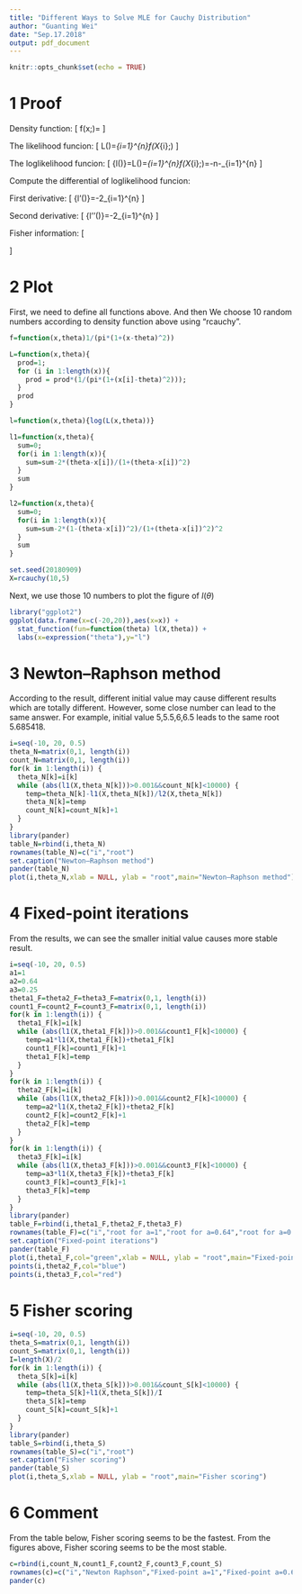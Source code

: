 ```yaml
---
title: "Different Ways to Solve MLE for Cauchy Distribution"
author: "Guanting Wei"
date: "Sep.17.2018"
output: pdf_document
---
```


```r
knitr::opts_chunk$set(echo = TRUE)
```
# 1 Proof
Density function:
\[
f(x;\theta)=\frac{1}{\pi[1 + (x - \theta)^2]}\notag
\eqno{(1.1)}
\]

The likelihood funcion:
\[
L(\theta)=\prod_{i=1}^{n}f(X_{i};\theta)
\eqno{(1.2)}
\]

The loglikelihood funcion:
\[
{l(\theta)}=\ln L(\theta)=\sum_{i=1}^{n}\ln f(X_{i};\theta)=-n\ln\pi-\sum_{i=1}^{n}\ln[1+(\theta-X_{i})^{2}]
\eqno{(1.3)}
\]

Compute the differential of loglikelihood funcion:

First derivative:
\[
{l'(\theta)}=-2\sum_{i=1}^{n}\frac{\theta-X_{i}}{1+(\theta-X_{i})^{2}}
\eqno{(1.4)}
\]

Second derivative:
\[
{l''(\theta)}=-2\sum_{i=1}^{n}\frac{1-(\theta-X_{i})^{2}}{[1+(\theta-X_{i})^{2}]^{2}}
\eqno{(1.5)}
\]

Fisher information:
\[
\begin{aligned}
I_{n}(\theta)&=-E[(l''(\theta)]\\&=2E\left\{\sum_{i=1}^{n}\frac{1-(\theta-X_{i})^{2}}{[1+(\theta-X_{i})^{2}]^{2}}\right\}\\&=2nE\left\{\frac{1-(\theta-X)^{2}}{[1+(\theta-X)^2]^2}\right\}\\&=2n\int_{-\infty}^{\infty}\frac{1-(\theta-x)^2}{[1+(\theta-x)^2]^2}\frac{1}{\pi[1+(x-\theta)^2]}{\mathrm{d}x}\\&=\frac{2n}{\pi}\int_{-\infty}^{\infty}\frac{1-(\theta-x)^2}{[1+(\theta-x)^2]^2}\frac{1}{1+(x-\theta)^2}{\mathrm{d}x}\\\\&=\frac{2n}{\pi}\int_{-\infty}^{\infty}\frac{1-x^2}{(1+x^2)^2}\frac{1}{1+x^2}{\mathrm{d}x}\\&=\frac{2n}{\pi}\int_{-\infty}^{\infty}(\frac{x}{1+x^2})'\frac{1}{1+x^2}\mathrm{d}x\\&=\frac{2n}{\pi}\int_{-\infty}^{\infty}\frac{1}{1+x^2}\mathrm{d}(\frac{x}{1+x^2})\\&=\frac{2n}{\pi}\frac{x}{1+x^2}\frac{1}{1+x^2}\bigg|_{-\infty}^{\infty}-\frac{2n}{\pi}\int_{-\infty}^{\infty}\frac{x}{1+x^2}\mathrm{d}(\frac{1}{1+x^2})\\&=\frac{4n}{\pi}\int_{-\infty}^{\infty}\frac{x^2}{(1+x^2)^3}{\mathrm{d}x}\\&=\frac{4n}{\pi}\int_{\frac{\pi}{2}}^{\frac{\pi}{2}}\frac{(\tan t)^2}{[(1+\tan t)^2]^3}{\mathrm{d}\tan t}\\&=\frac{4n}{\pi}\int_{-\frac{\pi}{2}}^{\frac{\pi}{2}}{(\sin t)^2}{(\cos t)^2}\mathrm{d}t\\&=\frac{4n}{\pi}\int_{-\frac{\pi}{2}}^{\frac{\pi}{2}}(\frac{1}{2}\sin 2t)^2\mathrm{d}t\\&=\frac{4n}{\pi}\int_{-\frac{\pi}{2}}^{\frac{\pi}{2}}\frac{1-\cos 4t}{8}\mathrm{d}t\\&=\frac{n}{2}
\end{aligned}
\eqno{(1.6)}
\]

# 2 Plot
First, we need to define all functions above. And then We choose 10 random numbers according to density function above using "rcauchy".
```r
f=function(x,theta)1/(pi*(1+(x-theta)^2))

L=function(x,theta){
  prod=1;
  for (i in 1:length(x)){
    prod = prod*(1/(pi*(1+(x[i]-theta)^2)));
  }
  prod
}

l=function(x,theta){log(L(x,theta))}

l1=function(x,theta){
  sum=0;
  for(i in 1:length(x)){
    sum=sum-2*(theta-x[i])/(1+(theta-x[i])^2)
  }
  sum
}

l2=function(x,theta){
  sum=0;
  for(i in 1:length(x)){
    sum=sum-2*(1-(theta-x[i])^2)/(1+(theta-x[i])^2)^2
  }
  sum
}

set.seed(20180909)
X=rcauchy(10,5)
```

Next, we use those 10 numbers to plot the figure of $l(\theta)$
```r
library("ggplot2")
ggplot(data.frame(x=c(-20,20)),aes(x=x)) + 
  stat_function(fun=function(theta) l(X,theta)) + 
  labs(x=expression("theta"),y="l")
```



# 3 Newton–Raphson method
According to the result, different initial value may cause different results which are totally different. However, some close number can lead to the same answer. For example, initial value 5,5.5,6,6.5 leads to the same root 5.685418.
```r
i=seq(-10, 20, 0.5)
theta_N=matrix(0,1, length(i))
count_N=matrix(0,1, length(i))
for(k in 1:length(i)) {
  theta_N[k]=i[k]
  while (abs(l1(X,theta_N[k]))>0.001&&count_N[k]<10000) {
    temp=theta_N[k]-l1(X,theta_N[k])/l2(X,theta_N[k])
    theta_N[k]=temp
    count_N[k]=count_N[k]+1
  }
}
library(pander)
table_N=rbind(i,theta_N)
rownames(table_N)=c("i","root")
set.caption("Newton–Raphson method")
pander(table_N)
plot(i,theta_N,xlab = NULL, ylab = "root",main="Newton–Raphson method")

```


# 4 Fixed-point iterations
From the results, we can see the smaller initial value causes  more stable result.
```r
i=seq(-10, 20, 0.5)
a1=1
a2=0.64
a3=0.25
theta1_F=theta2_F=theta3_F=matrix(0,1, length(i))
count1_F=count2_F=count3_F=matrix(0,1, length(i))
for(k in 1:length(i)) {
  theta1_F[k]=i[k]
  while (abs(l1(X,theta1_F[k]))>0.001&&count1_F[k]<10000) {
    temp=a1*l1(X,theta1_F[k])+theta1_F[k]
    count1_F[k]=count1_F[k]+1
    theta1_F[k]=temp
  }
}
for(k in 1:length(i)) {
  theta2_F[k]=i[k]
  while (abs(l1(X,theta2_F[k]))>0.001&&count2_F[k]<10000) {
    temp=a2*l1(X,theta2_F[k])+theta2_F[k]
    count2_F[k]=count2_F[k]+1
    theta2_F[k]=temp
  }
}
for(k in 1:length(i)) {
  theta3_F[k]=i[k]
  while (abs(l1(X,theta3_F[k]))>0.001&&count3_F[k]<10000) {
    temp=a3*l1(X,theta3_F[k])+theta3_F[k]
    count3_F[k]=count3_F[k]+1
    theta3_F[k]=temp
  }
}
library(pander)
table_F=rbind(i,theta1_F,theta2_F,theta3_F)
rownames(table_F)=c("i","root for a=1","root for a=0.64","root for a=0.25")
set.caption("Fixed-point iterations")
pander(table_F)
plot(i,theta1_F,col="green",xlab = NULL, ylab = "root",main="Fixed-point iterations for alpha=1:green,alpha=0.64:blue,alpha=0.25:red")
points(i,theta2_F,col="blue")
points(i,theta3_F,col="red")
```

# 5 Fisher scoring

```r
i=seq(-10, 20, 0.5)
theta_S=matrix(0,1, length(i))
count_S=matrix(0,1, length(i))
I=length(X)/2
for(k in 1:length(i)) {
  theta_S[k]=i[k]
  while (abs(l1(X,theta_S[k]))>0.001&&count_S[k]<10000) {
    temp=theta_S[k]+l1(X,theta_S[k])/I
    theta_S[k]=temp
    count_S[k]=count_S[k]+1
  }
}
library(pander)
table_S=rbind(i,theta_S)
rownames(table_S)=c("i","root")
set.caption("Fisher scoring")
pander(table_S)
plot(i,theta_S,xlab = NULL, ylab = "root",main="Fisher scoring")
```

# 6 Comment
From the table below, Fisher scoring seems to be the fastest. From the figures above, Fisher scoring seems to be the most stable.
```r
c=rbind(i,count_N,count1_F,count2_F,count3_F,count_S)
rownames(c)=c("i","Newton Raphson","Fixed-point a=1","Fixed-point a=0.64","Fixed-point a=0.25","Fisher scoring")
pander(c)

```

